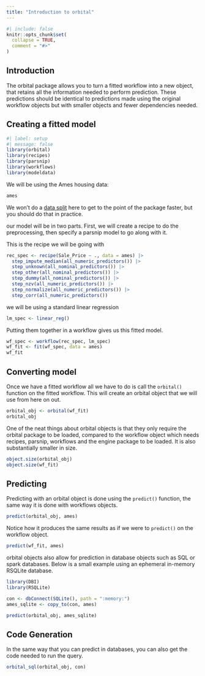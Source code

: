 ```yaml
---
title: "Introduction to orbital"
---
```


```r
#| include: false
knitr::opts_chunk$set(
  collapse = TRUE,
  comment = "#>"
)
```

## Introduction

The orbital package allows you to turn a fitted workflow into a new object, that retains all the information needed to perform prediction. These predictions should be identical to predictions made using the original workflow objects but with smaller objects and fewer dependencies needed.

## Creating a fitted model

```r
#| label: setup
#| message: false
library(orbital)
library(recipes)
library(parsnip)
library(workflows)
library(modeldata)
```

We will be using the Ames housing data:

```r
ames
```

We won't do a [data split](https://www.tmwr.org/splitting) here to get to the point of the package faster, but you should do that in practice.

our model will be in two parts. First, we will create a recipe to do the preprocessing, then specify a parsnip model to go along with it.

This is the recipe we will be going with

```r
rec_spec <- recipe(Sale_Price ~ ., data = ames) |>
  step_impute_median(all_numeric_predictors()) |>
  step_unknown(all_nominal_predictors()) |>
  step_other(all_nominal_predictors()) |>
  step_dummy(all_nominal_predictors()) |>
  step_nzv(all_numeric_predictors()) |>
  step_normalize(all_numeric_predictors()) |>
  step_corr(all_numeric_predictors())
```

we will be using a standard linear regression

```r
lm_spec <- linear_reg()
```

Putting them together in a workflow gives us this fitted model.

```r
wf_spec <- workflow(rec_spec, lm_spec)
wf_fit <- fit(wf_spec, data = ames)
wf_fit
```

## Converting model

Once we have a fitted workflow all we have to do is call the `orbital()` function on the fitted workflow. This will create an orbital object that we will use from here on out.

```r
orbital_obj <- orbital(wf_fit)
orbital_obj
```

One of the neat things about orbital objects is that they only require the orbital package to be loaded, compared to the workflow object which needs recipes, parsnip, workflows and the engine package to be loaded. It is also substantially smaller in size.

```r
object.size(orbital_obj)
object.size(wf_fit)
```

## Predicting

Predicting with an orbital object is done using the `predict()` function, the same way it is done with workflows objects.

```r
predict(orbital_obj, ames)
```

Notice how it produces the same results as if we were to `predict()` on the workflow object.

```r
predict(wf_fit, ames)
```

orbital objects also allow for prediction in database objects such as SQL or spark databases. Below is a small example using an ephemeral in-memory RSQLite database.

```r
library(DBI)
library(RSQLite)

con <- dbConnect(SQLite(), path = ":memory:")
ames_sqlite <- copy_to(con, ames)

predict(orbital_obj, ames_sqlite)
```

## Code Generation

In the same way that you can predict in databases, you can also get the code needed to run the query.

```r
orbital_sql(orbital_obj, con)
```

